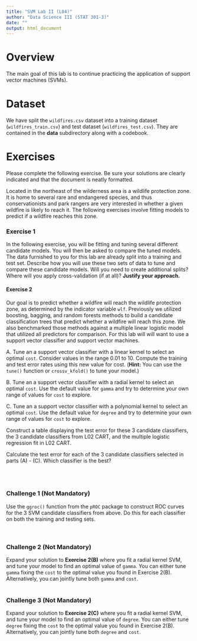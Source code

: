 ```yaml
---
title: "SVM Lab II (L04)"
author: "Data Science III (STAT 301-3)"
date: ""
output: html_document
---
```


# Overview

The main goal of this lab is to continue practicing the application of support vector machines (SVMs).

# Dataset 

We have split the `wildfires.csv` dataset into a training dataset (`wildfires_train.csv`) and test dataset (`wildfires_test.csv`). They are contained in the **data** subdirectory along with a codebook. 

# Exercises

Please complete the following exercise. Be sure your solutions are clearly indicated and that the document is neatly formatted.

Located in the northeast of the wilderness area is a wildlife protection zone. It is home to several rare and endangered species, and thus conservationists and park rangers are very interested in whether a given wildfire is likely to reach it. The following exercises involve fitting models to predict if a wildfire reaches this zone.


### Exercise 1

In the following exercise, you will be fitting and tuning several different candidate models. You will then be asked to compare the tuned models. The data furnished to you for this lab are already split into a training and test set. Describe how you will use these two sets of data to tune and compare these candidate models. Will you need to create additional splits? Where will you apply cross-validation (if at all)? **Justify your approach.**


#### Exercise 2

Our goal is to predict whether a wildfire will reach the wildlife protection zone, as determined by the indicator variable `wlf`. Previously we utilized boosting, bagging, and random forests methods to build a candidate classification trees that predict whether a wildfire will reach this zone. We also benchmarked those methods against a multiple linear logistic model that utilized all predictors for comparison. For this lab will will want to use a support vector classifier and support vector machines.

A. Tune an a support vector classifier with a linear kernel to select an optimal `cost`. Consider values in the range 0.01 to 10. Compute the training and test error rates using this new value for cost. (**Hint:** You can use the `tune()` function or `crossv_kfold()` to tune your model.)

B. Tune an a support vector classifier with a radial kernel to select an optimal `cost`. Use the default value for `gamma` and try to determine your own range of values for `cost` to explore.

C. Tune an a support vector classifier with a polynomial kernel to select an optimal `cost`. Use the default value for `degree` and try to determine your own range of values for `cost` to explore. 

Construct a table displaying the test error for these 3 candidate classifiers, the 3 candidate classifiers from L02 CART, and the multiple logistic regression fit in L02 CART.

Calculate the test error for each of the 3 candidate classifiers selected in parts (A) - (C). Which classifier is the best? 

<br><br>


### Challenge 1 (Not Mandatory)

Use the `ggroc()` function from the `pROC` package to construct ROC curves for the 3 SVM candidate classifiers from above. Do this for each classifier on both the training and testing sets.    
<br><br>


### Challenge 2 (Not Mandatory)

Expand your solution to **Exercise 2(B)** where you fit a radial kernel SVM, and tune your model to find an optimal value of `gamma`. You can either tune `gamma` fixing the `cost` to the optimal value you found in Exercise 2(B). Alternatively, you can jointly tune both `gamma` and `cost`.
<br><br>


### Challenge 3 (Not Mandatory)

Expand your solution to **Exercise 2(C)** where you fit a radial kernel SVM, and tune your model to find an optimal value of `degree`. You can either tune `degree` fixing the `cost` to the optimal value you found in Exercise 2(B). Alternatively, you can jointly tune both `degree` and `cost`.
<br><br>
